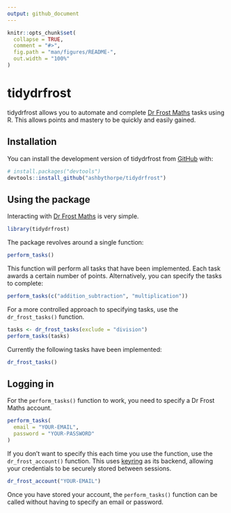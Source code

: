 ```yaml
---
output: github_document
---
```


<!-- README.md is generated from README.Rmd. Please edit that file -->

```r
knitr::opts_chunk$set(
  collapse = TRUE,
  comment = "#>",
  fig.path = "man/figures/README-",
  out.width = "100%"
)
```

# tidydrfrost

<!-- badges: start -->
<!-- badges: end -->

tidydrfrost allows you to automate and complete [Dr Frost Maths](https://www.drfrostmaths.com/) tasks using R. This allows points and mastery to be quickly and easily gained.

## Installation

You can install the development version of tidydrfrost from [GitHub](https://github.com/) with:

``` r
# install.packages("devtools")
devtools::install_github("ashbythorpe/tidydrfrost")
```

## Using the package

Interacting with [Dr Frost Maths](https://www.drfrostmaths.com/) is very simple.

```r
library(tidydrfrost)
```

The package revolves around a single function:

```r
perform_tasks()
```

This function will perform all tasks that have been implemented. Each task awards a certain number of points. Alternatively, you can specify the tasks to complete:

```r
perform_tasks(c("addition_subtraction", "multiplication"))
```

For a more controlled approach to specifying tasks, use the `dr_frost_tasks()` function.

```r
tasks <- dr_frost_tasks(exclude = "division")
perform_tasks(tasks)
```

Currently the following tasks have been implemented:
```r
dr_frost_tasks()
```

## Logging in
For the `perform_tasks()` function to work, you need to specify a Dr Frost Maths account.

```r
perform_tasks(
  email = "YOUR-EMAIL",
  password = "YOUR-PASSWORD"
)
```

If you don't want to specify this each time you use the function, use the `dr_frost_account()` function. This uses [keyring](https://r-lib.github.io/keyring) as its backend, allowing your credentials to be securely stored between sessions.

```r
dr_frost_account("YOUR-EMAIL")
```

Once you have stored your account, the `perform_tasks()` function can be called without having to specify an email or password.
